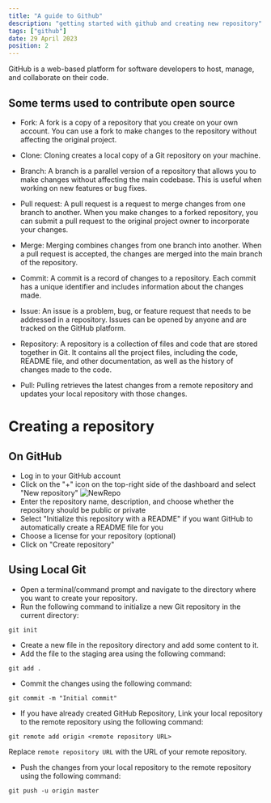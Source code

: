 ```yaml
---
title: "A guide to Github"
description: "getting started with github and creating new repository"
tags: ["github"]
date: 29 April 2023
position: 2
---
```


GitHub is a web-based platform for software developers to host, manage, and collaborate on their code.

## Some terms used to contribute open source
- Fork: A fork is a copy of a repository that you create on your own account. You can use a fork to make changes to the repository without affecting the original project.

- Clone: Cloning creates a local copy of a Git repository on your machine.

- Branch: A branch is a parallel version of a repository that allows you to make changes without affecting the main codebase. This is useful when working on new features or bug fixes.

- Pull request: A pull request is a request to merge changes from one branch to another. When you make changes to a forked repository, you can submit a pull request to the original project owner to incorporate your changes.

- Merge: Merging combines changes from one branch into another. When a pull request is accepted, the changes are merged into the main branch of the repository.

- Commit: A commit is a record of changes to a repository. Each commit has a unique identifier and includes information about the changes made.

- Issue: An issue is a problem, bug, or feature request that needs to be addressed in a repository. Issues can be opened by anyone and are tracked on the GitHub platform.

- Repository: A repository is a collection of files and code that are stored together in Git. It contains all the project files, including the code, README file, and other documentation, as well as the history of changes made to the code.

- Pull: Pulling retrieves the latest changes from a remote repository and updates your local repository with those changes.

# Creating a repository
## On GitHub
- Log in to your GitHub account
- Click on the "+" icon on the top-right side of the dashboard and select "New repository"
![NewRepo](/images/newrepo.png)
- Enter the repository name, description, and choose whether the repository should be public or private
- Select "Initialize this repository with a README" if you want GitHub to automatically create a README file for you
- Choose a license for your repository (optional)
- Click on "Create repository"

## Using Local Git
- Open a terminal/command prompt and navigate to the directory where you want to create your repository.
- Run the following command to initialize a new Git repository in the current directory:
```git
git init
```
- Create a new file in the repository directory and add some content to it.
- Add the file to the staging area using the following command:
```git
git add .
```
- Commit the changes using the following command:
```git
git commit -m "Initial commit"
```
- If you have already created GitHub Repository,
Link your local repository to the remote repository using the following command:
```git
git remote add origin <remote repository URL>
```
Replace `remote repository URL` with the URL of your remote repository.
- Push the changes from your local repository to the remote repository using the following command:
```git
git push -u origin master
```